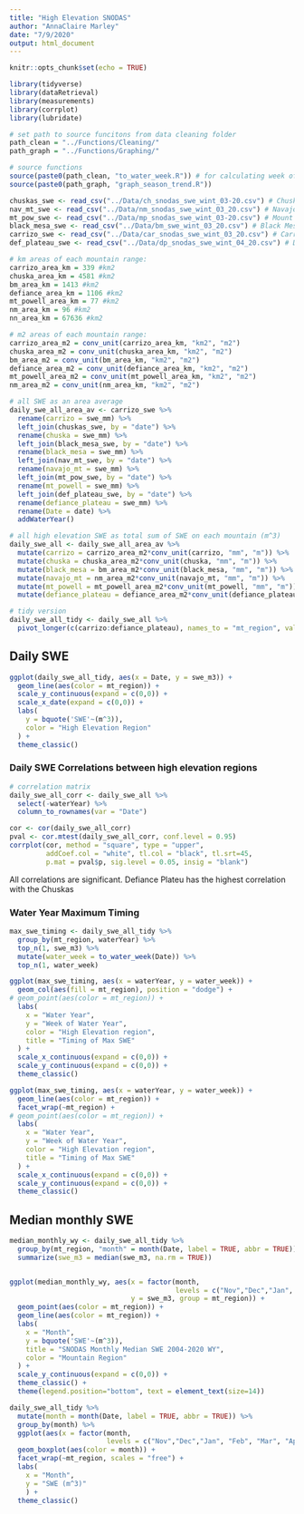 ```yaml
---
title: "High Elevation SNODAS"
author: "AnnaClaire Marley"
date: "7/9/2020"
output: html_document
---
```


```r
knitr::opts_chunk$set(echo = TRUE)
```


```r
library(tidyverse)
library(dataRetrieval)
library(measurements)
library(corrplot)
library(lubridate)
```

```r
# set path to source funcitons from data cleaning folder
path_clean = "../Functions/Cleaning/"
path_graph = "../Functions/Graphing/"
```

```r
# source functions
source(paste0(path_clean, "to_water_week.R")) # for calculating week of water year
source(paste0(path_graph, "graph_season_trend.R"))
```

```r
chuskas_swe <- read_csv("../Data/ch_snodas_swe_wint_03-20.csv") # Chuska mountains
nav_mt_swe <- read_csv("../Data/nm_snodas_swe_wint_03_20.csv") # Navajo Mountain
mt_pow_swe <- read_csv("../Data/mp_snodas_swe_wint_03-20.csv") # Mount Powell
black_mesa_swe <- read_csv("../Data/bm_swe_wint_03_20.csv") # Black Mesa
carrizo_swe <- read_csv("../Data/car_snodas_swe_wint_03_20.csv") # Carrizo
def_plateau_swe <- read_csv("../Data/dp_snodas_swe_wint_04_20.csv") # Defiance Plateau
```

```r
# km areas of each mountain range:
carrizo_area_km = 339 #km2
chuska_area_km = 4581 #km2
bm_area_km = 1413 #km2
defiance_area_km = 1106 #km2
mt_powell_area_km = 77 #km2
nm_area_km = 96 #km2
nn_area_km = 67636 #km2

# m2 areas of each mountain range:
carrizo_area_m2 = conv_unit(carrizo_area_km, "km2", "m2")  
chuska_area_m2 = conv_unit(chuska_area_km, "km2", "m2") 
bm_area_m2 = conv_unit(bm_area_km, "km2", "m2") 
defiance_area_m2 = conv_unit(defiance_area_km, "km2", "m2") 
mt_powell_area_m2 = conv_unit(mt_powell_area_km, "km2", "m2") 
nm_area_m2 = conv_unit(nm_area_km, "km2", "m2") 
```

```r
# all SWE as an area average
daily_swe_all_area_av <- carrizo_swe %>% 
  rename(carrizo = swe_mm) %>% 
  left_join(chuskas_swe, by = "date") %>% 
  rename(chuska = swe_mm) %>% 
  left_join(black_mesa_swe, by = "date") %>% 
  rename(black_mesa = swe_mm) %>% 
  left_join(nav_mt_swe, by = "date") %>% 
  rename(navajo_mt = swe_mm) %>% 
  left_join(mt_pow_swe, by = "date") %>% 
  rename(mt_powell = swe_mm) %>% 
  left_join(def_plateau_swe, by = "date") %>% 
  rename(defiance_plateau = swe_mm) %>% 
  rename(Date = date) %>% 
  addWaterYear() 

# all high elevation SWE as total sum of SWE on each mountain (m^3)
daily_swe_all <- daily_swe_all_area_av %>% 
  mutate(carrizo = carrizo_area_m2*conv_unit(carrizo, "mm", "m")) %>% 
  mutate(chuska = chuska_area_m2*conv_unit(chuska, "mm", "m")) %>% 
  mutate(black_mesa = bm_area_m2*conv_unit(black_mesa, "mm", "m")) %>% 
  mutate(navajo_mt = nm_area_m2*conv_unit(navajo_mt, "mm", "m")) %>% 
  mutate(mt_powell = mt_powell_area_m2*conv_unit(mt_powell, "mm", "m")) %>% 
  mutate(defiance_plateau = defiance_area_m2*conv_unit(defiance_plateau, "mm", "m"))

# tidy version
daily_swe_all_tidy <- daily_swe_all %>% 
  pivot_longer(c(carrizo:defiance_plateau), names_to = "mt_region", values_to = "swe_m3")
```

## Daily SWE

```r

ggplot(daily_swe_all_tidy, aes(x = Date, y = swe_m3)) +
  geom_line(aes(color = mt_region)) +
  scale_y_continuous(expand = c(0,0)) +
  scale_x_date(expand = c(0,0)) +
  labs(
    y = bquote('SWE'~(m^3)),
    color = "High Elevation Region"
  ) +
  theme_classic()

```


### Daily SWE Correlations between high elevation regions

```r
# correlation matrix
daily_swe_all_corr <- daily_swe_all %>% 
  select(-waterYear) %>% 
  column_to_rownames(var = "Date")

cor <- cor(daily_swe_all_corr)
pval <- cor.mtest(daily_swe_all_corr, conf.level = 0.95)
corrplot(cor, method = "square", type = "upper", 
         addCoef.col = "white", tl.col = "black", tl.srt=45,
         p.mat = pval$p, sig.level = 0.05, insig = "blank")

```

All correlations are significant. Defiance Plateu has the highest correlation with the Chuskas

### Water Year Maximum Timing

```r

max_swe_timing <- daily_swe_all_tidy %>% 
  group_by(mt_region, waterYear) %>% 
  top_n(1, swe_m3) %>% 
  mutate(water_week = to_water_week(Date)) %>% 
  top_n(1, water_week)

ggplot(max_swe_timing, aes(x = waterYear, y = water_week)) +
  geom_col(aes(fill = mt_region), position = "dodge") +
# geom_point(aes(color = mt_region)) +
  labs(
    x = "Water Year",
    y = "Week of Water Year",
    color = "High Elevation region",
    title = "Timing of Max SWE"
  ) +
  scale_x_continuous(expand = c(0,0)) +
  scale_y_continuous(expand = c(0,0)) +
  theme_classic()

ggplot(max_swe_timing, aes(x = waterYear, y = water_week)) +
  geom_line(aes(color = mt_region)) +
  facet_wrap(~mt_region) +
# geom_point(aes(color = mt_region)) +
  labs(
    x = "Water Year",
    y = "Week of Water Year",
    color = "High Elevation region",
    title = "Timing of Max SWE"
  ) +
  scale_x_continuous(expand = c(0,0)) +
  scale_y_continuous(expand = c(0,0)) +
  theme_classic()

```

## Median monthly SWE 

```r

median_monthly_wy <- daily_swe_all_tidy %>% 
  group_by(mt_region, "month" = month(Date, label = TRUE, abbr = TRUE)) %>% 
  summarize(swe_m3 = median(swe_m3, na.rm = TRUE))


ggplot(median_monthly_wy, aes(x = factor(month, 
                                         levels = c("Nov","Dec","Jan", "Feb", "Mar", "Apr")), 
                              y = swe_m3, group = mt_region)) +
  geom_point(aes(color = mt_region)) +
  geom_line(aes(color = mt_region)) +
  labs(
    x = "Month",
    y = bquote('SWE'~(m^3)),
    title = "SNODAS Monthly Median SWE 2004-2020 WY",
    color = "Mountain Region"
  ) +
  scale_y_continuous(expand = c(0,0)) +
  theme_classic() +
  theme(legend.position="bottom", text = element_text(size=14)) 
```

```r

daily_swe_all_tidy %>% 
  mutate(month = month(Date, label = TRUE, abbr = TRUE)) %>% 
  group_by(month) %>% 
  ggplot(aes(x = factor(month, 
                        levels = c("Nov","Dec","Jan", "Feb", "Mar", "Apr")), y = swe_m3)) +
  geom_boxplot(aes(color = month)) +
  facet_wrap(~mt_region, scales = "free") +
  labs( 
    x = "Month",
    y = "SWE (m^3)"
    ) +
  theme_classic()

```


